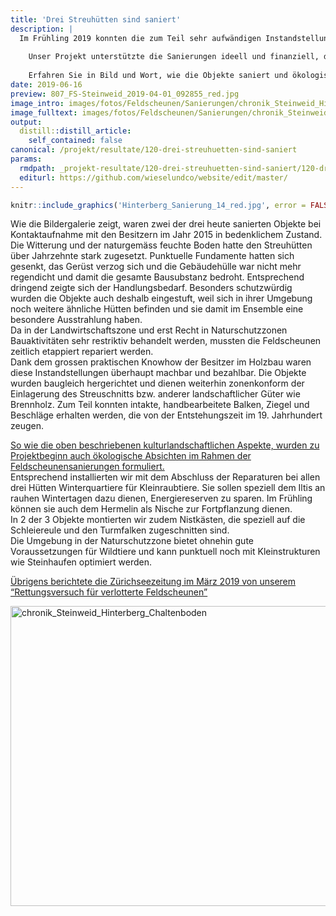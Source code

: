 ```yaml
---
title: 'Drei Streuhütten sind saniert'
description: |
  Im Frühling 2019 konnten die zum Teil sehr aufwändigen Instandstellungen dreier kulturlandschaftlich bedeutender Streuhütten in Schönenberg erfolgreich abgeschlossen werden. 
  
    Unser Projekt unterstützte die Sanierungen ideell und finanziell, doch zum Erfolg trugen hauptsächlich die initiativen Besitzer der Feldscheunen bei. Ihnen gilt ein grosses Dankeschön, dass uns diese regionaltypischen Bauten für weitere Jahrzehnte von der traditionellen Bewirtschaftung der Streuwiesen erzählen. 
  
    Erfahren Sie in Bild und Wort, wie die Objekte saniert und ökologisch aufgewertet wurden.
date: 2019-06-16
preview: 807_FS-Steinweid_2019-04-01_092855_red.jpg
image_intro: images/fotos/Feldscheunen/Sanierungen/chronik_Steinweid_Hinterberg_Chaltenboden/807_FS-Steinweid_2019-04-01_092855_red.jpg
image_fulltext: images/fotos/Feldscheunen/Sanierungen/chronik_Steinweid_Hinterberg_Chaltenboden/Hinterberg_Sanierung_14_red.jpg
output:
  distill::distill_article:
    self_contained: false
canonical: /projekt/resultate/120-drei-streuhuetten-sind-saniert
params:
  rmdpath: _projekt-resultate/120-drei-streuhuetten-sind-saniert/120-drei-streuhuetten-sind-saniert.Rmd
  editurl: https://github.com/wieselundco/website/edit/master/
---
```



```r
knitr::include_graphics('Hinterberg_Sanierung_14_red.jpg', error = FALSE) #images/fotos/Feldscheunen/Sanierungen/chronik_Steinweid_Hinterberg_Chaltenboden/Hinterberg_Sanierung_14_red.jpg
```

Wie die Bildergalerie zeigt, waren zwei der drei heute sanierten Objekte
bei Kontaktaufnahme mit den Besitzern im Jahr 2015 in bedenklichem
Zustand. Die Witterung und der naturgemäss feuchte Boden hatte den
Streuhütten über Jahrzehnte stark zugesetzt. Punktuelle Fundamente
hatten sich gesenkt, das Gerüst verzog sich und die Gebäudehülle war
nicht mehr regendicht und damit die gesamte Bausubstanz bedroht.
Entsprechend dringend zeigte sich der Handlungsbedarf. Besonders
schutzwürdig wurden die Objekte auch deshalb eingestuft, weil sich in
ihrer Umgebung noch weitere ähnliche Hütten befinden und sie damit im
Ensemble eine besondere Ausstrahlung haben.   
Da in der Landwirtschaftszone und erst Recht in Naturschutzzonen
Bauaktivitäten sehr restriktiv behandelt werden, mussten die
Feldscheunen zeitlich etappiert repariert werden.   
Dank dem grossen praktischen Knowhow der Besitzer im Holzbau waren diese
Instandstellungen überhaupt machbar und bezahlbar. Die Objekte wurden
baugleich hergerichtet und dienen weiterhin zonenkonform der Einlagerung
des Streuschnitts bzw. anderer landschaftlicher Güter wie Brennholz. Zum
Teil konnten intakte, handbearbeitete Balken, Ziegel und Beschläge
erhalten werden, die von der Entstehungszeit im 19. Jahrhundert zeugen. 

[So wie die oben beschriebenen kulturlandschaftlichen Aspekte, wurden zu
Projektbeginn auch ökologische Absichten im Rahmen der
Feldscheunensanierungen formuliert.  
](http://www.wieselundco.ch/projekt/massnahmen/62-wir-unterstuetzen-die-instanstellung-von-feldscheunen)Entsprechend
installierten wir mit dem Abschluss der Reparaturen bei allen drei
Hütten Winterquartiere für Kleinraubtiere. Sie sollen speziell dem Iltis
an rauhen Wintertagen dazu dienen, Energiereserven zu sparen. Im
Frühling können sie auch dem Hermelin als Nische zur Fortpflanzung
dienen.    
In 2 der 3 Objekte montierten wir zudem Nistkästen, die speziell auf die
Schleiereule und den Turmfalken zugeschnitten sind.   
Die Umgebung in der Naturschutzzone bietet ohnehin gute Voraussetzungen
für Wildtiere und kann punktuell noch mit Kleinstrukturen wie
Steinhaufen optimiert werden. 

[Übrigens berichtete die Zürichseezeitung im März 2019 von unserem
"Rettungsversuch für verlotterte
Feldscheunen"](https://www.zsz.ch/horgen/ein-neues-leben-fuer-verwahrloste-feldscheunen/story/17783632)

<!-- {gallery}fotos/Feldscheunen/Sanierungen/chronik\_Steinweid\_Hinterberg\_Chaltenboden{/gallery} -->

<a data-flickr-embed="true" href="https://www.flickr.com/photos/193617721@N08/albums/72157719600588784" title="chronik_Steinweid_Hinterberg_Chaltenboden"><img src="https://live.staticflickr.com/65535/51341169649_39fdd9400f_z.jpg" width="640" height="480" alt="chronik_Steinweid_Hinterberg_Chaltenboden"></a><script async src="//embedr.flickr.com/assets/client-code.js" charset="utf-8"></script>

```r



```

<!--http://wieselundco.ch/projekt/resultate/120-drei-streuhuetten-sind-saniert-->

